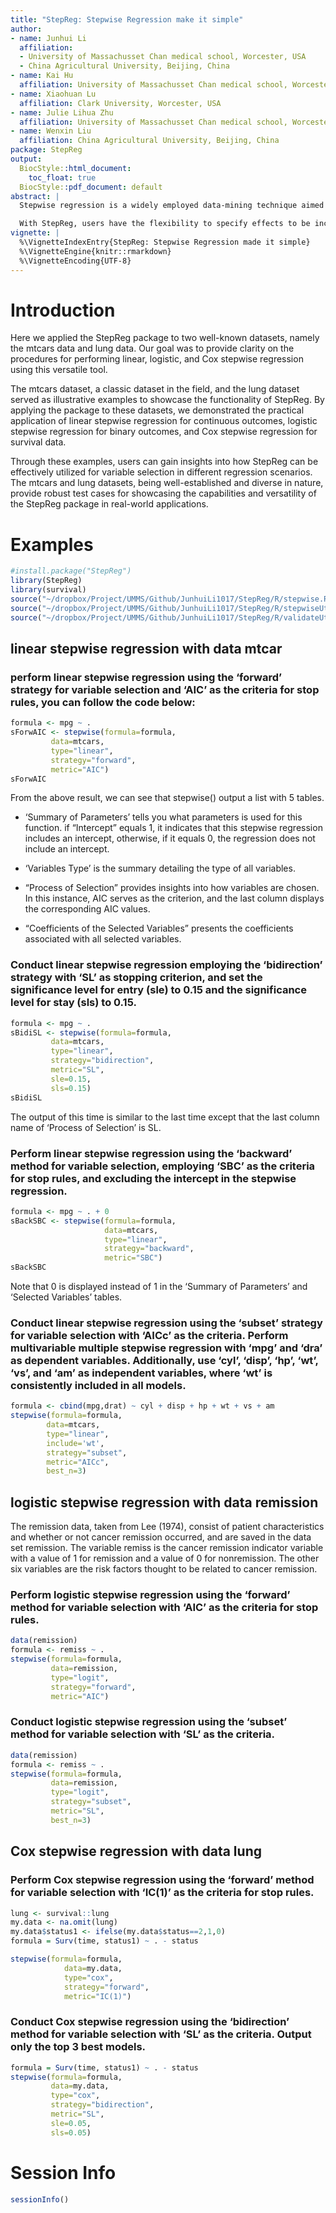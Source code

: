 ```yaml
---
title: "StepReg: Stepwise Regression make it simple"
author:
- name: Junhui Li
  affiliation: 
  - University of Massachusset Chan medical school, Worcester, USA
  - China Agricultural University, Beijing, China
- name: Kai Hu
  affiliation: University of Massachusset Chan medical school, Worcester, USA
- name: Xiaohuan Lu
  affiliation: Clark University, Worcester, USA
- name: Julie Lihua Zhu
  affiliation: University of Massachusset Chan medical school, Worcester, USA
- name: Wenxin Liu
  affiliation: China Agricultural University, Beijing, China
package: StepReg
output:
  BiocStyle::html_document:
    toc_float: true
  BiocStyle::pdf_document: default
abstract: |
  Stepwise regression is a widely employed data-mining technique aimed at identifying a valuable subset of predictors for utilization in a multiple regression model. To facilitate this process, we have developed the R package StepReg. This package empowers users to conduct linear, logistic, and Cox proportional hazard stepwise regression, incorporating popular selection criteria. It provides a versatile set of stop rules available in forward selection, backward elimination, both-direction, and best subset methods.

  With StepReg, users have the flexibility to specify effects to be included in all models and engage in multivariate multiple stepwise regression. The package is designed to streamline the modeling process, offering a range of options for effective variable selection, making it a valuable tool for researchers and analysts working with diverse datasets.
vignette: |
  %\VignetteIndexEntry{StepReg: Stepwise Regression made it simple}
  %\VignetteEngine{knitr::rmarkdown}
  %\VignetteEncoding{UTF-8}
---
```


# Introduction

Here we applied the StepReg package to two well-known datasets, namely the mtcars data and lung data. Our goal was to provide clarity on the procedures for performing linear, logistic, and Cox stepwise regression using this versatile tool.

The mtcars dataset, a classic dataset in the field, and the lung dataset served as illustrative examples to showcase the functionality of StepReg. By applying the package to these datasets, we demonstrated the practical application of linear stepwise regression for continuous outcomes, logistic stepwise regression for binary outcomes, and Cox stepwise regression for survival data.

Through these examples, users can gain insights into how StepReg can be effectively utilized for variable selection in different regression scenarios. The mtcars and lung datasets, being well-established and diverse in nature, provide robust test cases for showcasing the capabilities and versatility of the StepReg package in real-world applications.

# Examples

```r
#install.package("StepReg")
library(StepReg)
library(survival)
source("~/dropbox/Project/UMMS/Github/JunhuiLi1017/StepReg/R/stepwise.R")
source("~/dropbox/Project/UMMS/Github/JunhuiLi1017/StepReg/R/stepwiseUtils.R")
source("~/dropbox/Project/UMMS/Github/JunhuiLi1017/StepReg/R/validateUtils.R")

```

## linear stepwise regression with data mtcar

### perform linear stepwise regression using the 'forward' strategy for variable selection and 'AIC' as the criteria for stop rules, you can follow the code below:
```r
formula <- mpg ~ .
sForwAIC <- stepwise(formula=formula,
         data=mtcars,
         type="linear",
         strategy="forward",
         metric="AIC")
sForwAIC
```

From the above result, we can see that stepwise() output a list with 5 tables. 

* 'Summary of Parameters' tells you what parameters is used for this function. if "Intercept" equals 1, it indicates that this stepwise regression includes an intercept, otherwise, if it equals 0, the regression does not include an intercept.

* 'Variables Type' is the summary detailing the type of all variables.

* "Process of Selection" provides insights into how variables are chosen. In this instance, AIC serves as the criterion, and the last column displays the corresponding AIC values.

* "Coefficients of the Selected Variables" presents the coefficients associated with all selected variables.

### Conduct linear stepwise regression employing the 'bidirection' strategy with 'SL' as stopping criterion, and set the significance level for entry (sle) to 0.15 and the significance level for stay (sls) to 0.15.

```r
formula <- mpg ~ .
sBidiSL <- stepwise(formula=formula,
         data=mtcars,
         type="linear",
         strategy="bidirection",
         metric="SL",
         sle=0.15,
         sls=0.15)
sBidiSL
```

The output of this time is similar to the last time except that the last column name of 'Process of Selection' is SL.

### Perform linear stepwise regression using the 'backward' method for variable selection, employing 'SBC' as the criteria for stop rules, and excluding the intercept in the stepwise regression.

```r
formula <- mpg ~ . + 0
sBackSBC <- stepwise(formula=formula,
                     data=mtcars,
                     type="linear",
                     strategy="backward",
                     metric="SBC")
sBackSBC
```

Note that 0 is displayed instead of 1 in the 'Summary of Parameters' and 'Selected Variables' tables.

### Conduct linear stepwise regression using the 'subset' strategy for variable selection with 'AICc' as the criteria. Perform multivariable multiple stepwise regression with 'mpg' and 'dra' as dependent variables. Additionally, use 'cyl', 'disp', 'hp', 'wt', 'vs', and 'am' as independent variables, where 'wt' is consistently included in all models.
 
```r
formula <- cbind(mpg,drat) ~ cyl + disp + hp + wt + vs + am
stepwise(formula=formula,
        data=mtcars,
        type="linear",
        include='wt',
        strategy="subset",
        metric="AICc",
        best_n=3)
```

## logistic stepwise regression with data remission

The remission data, taken from Lee (1974), consist of patient characteristics and whether or not cancer remission occurred, and are saved in the data set remission. The variable remiss is the cancer remission indicator variable with a value of 1 for remission and a value of 0 for nonremission.  The other six variables are the risk factors thought to be related to cancer remission.

### Perform logistic stepwise regression using the 'forward' method for variable selection with 'AIC' as the criteria for stop rules.

```r
data(remission)
formula <- remiss ~ .
stepwise(formula=formula,
         data=remission,
         type="logit",
         strategy="forward",
         metric="AIC")
```

### Conduct logistic stepwise regression using the 'subset' method for variable selection with 'SL' as the criteria.

```r
data(remission)
formula <- remiss ~ .
stepwise(formula=formula,
         data=remission,
         type="logit",
         strategy="subset",
         metric="SL",
         best_n=3)
```

## Cox stepwise regression with data lung

### Perform Cox stepwise regression using the 'forward' method for variable selection with 'IC(1)' as the criteria for stop rules.

```r
lung <- survival::lung
my.data <- na.omit(lung)
my.data$status1 <- ifelse(my.data$status==2,1,0)
formula = Surv(time, status1) ~ . - status 

stepwise(formula=formula,
            data=my.data,
            type="cox",
            strategy="forward",
            metric="IC(1)")
```

### Conduct Cox stepwise regression using the 'bidirection' method for variable selection with 'SL' as the criteria. Output only the top 3 best models.

```r
formula = Surv(time, status1) ~ . - status 
stepwise(formula=formula,
         data=my.data,
         type="cox",
         strategy="bidirection",
         metric="SL",
         sle=0.05,
         sls=0.05)
```


# Session Info
```r
sessionInfo()
```
